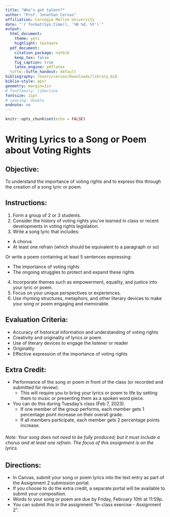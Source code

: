 ```yaml
---
title: "Who’s got talent?"
author: "Prof. Jonathan Cervas"
affiliation: Carnegie Mellon University
date: "`r format(Sys.time(), '%B %d, %Y')`"
output: 
  html_document:
    theme: yeti
    highlight: textmate
  pdf_document:
    citation_package: natbib
    keep_tex: false
    fig_caption: true
    latex_engine: pdflatex
  tufte::tufte_handout: default
bibliography: /Users/cervas/Downloads/library.bib
biblio-style: apsr
geometry: margin=1in
# fontfamily: libertine
fontsize: 11pt
# spacing: double
endnote: no
---
```


```r
knitr::opts_chunk$set(echo = FALSE)
```

# Writing Lyrics to a Song or Poem about Voting Rights

## Objective: 
To understand the importance of voting rights and to express this through the creation of a song lyric or poem.

## Instructions:

1. Form a group of 2 or 3 students.
2. Consider the history of voting rights you've learned in class or recent developments in voting rights legislation.
3. Write a song lyric that includes:

  * A chorus
  * At least one refrain (which should be equivalent to a paragraph or so)

Or write a poem containing at least 5 sentences expressing:

  * The importance of voting rights 
  * The ongoing struggles to protect and expand these rights
  
4. Incorporate themes such as empowerment, equality, and justice into your lyric or poem.
5. Focus on your unique perspectives or experiences.
6. Use rhyming structures, metaphors, and other literary devices to make your song or poem engaging and memorable.

## Evaluation Criteria:
- Accuracy of historical information and understanding of voting rights
- Creativity and originality of lyrics or poem
- Use of literary devices to engage the listener or reader
- Originality
- Effective expression of the importance of voting rights

## Extra Credit:
- Performance of the song or poem in front of the class (or recorded and submitted for review). 
  * This will require you to bring your lyrics or poem to life by setting them to music or presenting them as a spoken word piece.
- You can do this during Tuesday's class (Feb 7, 2023). 
  * If one member of the group performs, each member gets 1 percentage point increase on their overall grade. 
  * If all members participate, each member gets 2 percentage points increase.

###### Note: Your song does not need to be fully produced, but it must include a chorus and at least one refrain. The focus of this assignment is on the lyrics.

## Directions:
- In Canvas, submit your song or poem lyrics into the text entry as part of the Assignment 2 submission portal. 
- If you choose to do the extra credit, a separate portal will be available to submit your composition.
- Words to your song or poem are due by Friday, February 10th at 11:59p. 
- You can submit this in the assignment "In-class exercise - Assignment 2".

